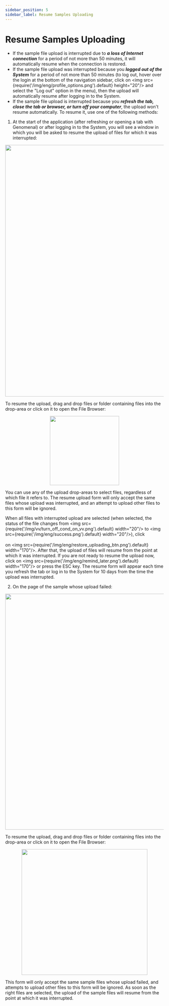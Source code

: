```yaml
---
sidebar_position: 5
sidebar_label: Resume Samples Uploading
---
```


# Resume Samples Uploading

- If the sample file upload is interrupted due to ***a loss of Internet connection***
for a period of not more than 50 minutes, it will automatically resume when the connection is restored.
- If the sample file upload was interrupted because you ***logged out of the System*** for a period of
not more than 50 minutes (to log out, hover over the login at the bottom of the navigation sidebar,
click on <img src={require('/img/eng/profile_options.png').default} height="20"/> and select the "Log out"
option in the menu), then the upload will automatically resume after logging in to the System.
- If the sample file upload is interrupted because
you ***refresh the tab, close the tab or browser, or turn off your computer***, the upload won't resume
automatically. To resume it, use one of the following methods:
1. At the start of the application (after refreshing or opening a tab with Genomenal) or after logging in
to the System, you will see a window in which you will be asked to resume the upload of files for which it
was interrupted:

<p align="center">
<img src={require('/img/eng/restore_uploading.png').default} width="800"/>
</p>

To resume the upload, drag and drop files or folder containing files into the drop-area or click on it
to open the File Browser:

<p align="center">
<img src={require('/img/eng/failed_upload_window.png').default} width="220"/>
</p>

You can use any of the upload drop-areas to select files, regardless of which file it refers to.
The resume upload form will only accept the same files whose upload was interrupted, and an attempt
to upload other files to this form will be ignored.

When all files with interrupted upload are selected (when selected, the status of the file changes
from <img src={require('/img/vv/turn_off_cond_on_vv.png').default} width="20"/> to <img src={require('/img/eng/success.png').default} width="20"/>),
click<br></br>on <img src={require('/img/eng/restore_uploading_btn.png').default} width="170"/>. After that,
the upload of files will resume from the point at which it was interrupted. If you are not ready to
resume the upload now, click on <img src={require('/img/eng/remind_later.png').default} width="170"/> or
press the ESC key. The resume form will appear each time you refresh the tab or log in to the System
for 10 days from the time the upload was interrupted.

2. On the page of the sample whose upload failed:

<p align="center">
<img src={require('/img/eng/failed_upload_on_sample_page.png').default} width="750"/>
</p>

To resume the upload, drag and drop files or folder containing files into the drop-area or click on it
to open the File Browser:

<p align="center">
<img src={require('/img/eng/upload_window_on_sample_page.png').default} width="400"/>
</p>

This form will only accept the same sample files whose upload failed, and attempts to upload other files
to this form will be ignored. As soon as the right files are selected, the upload of the sample files
will resume from the point at which it was interrupted.
